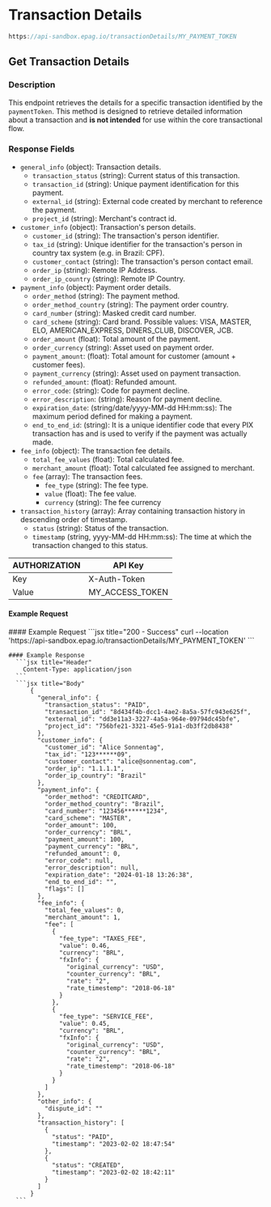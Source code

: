 
# Transaction Details

```jsx
https://api-sandbox.epag.io/transactionDetails/MY_PAYMENT_TOKEN
```

## Get Transaction Details

### Description

This endpoint retrieves the details for a specific transaction identified by the `paymentToken`.
This method is designed to retrieve detailed information about a transaction and **is not intended** for use within the core transactional flow.

### Response Fields

- `general_info` (object): Transaction details.
  - `transaction_status` (string): Current status of this transaction.
  - `transaction_id` (string): Unique payment identification for this payment.
  - `external_id` (string): External code created by merchant to reference the payment.
  - `project_id` (string): Merchant's contract id.
- `customer_info` (object): Transaction's person details.
  - `customer_id` (string): The transaction's person identifier.
  - `tax_id` (string): Unique identifier for the transaction's person in country tax system (e.g. in Brazil: CPF).
  - `customer_contact` (string): The transaction's person contact email.
  - `order_ip` (string): Remote IP Address.
  - `order_ip_country` (string): Remote IP Country.
- `payment_info` (object): Payment order details.
  - `order_method` (string): The payment method.
  - `order_method_country` (string): The payment order country.
  - `card_number` (string): Masked credit card number.
  - `card_scheme` (string): Card brand. Possible values: VISA, MASTER, ELO, AMERICAN_EXPRESS, DINERS_CLUB, DISCOVER, JCB.
  - `order_amount` (float): Total amount of the payment.
  - `order_currency` (string): Asset used on payment order.
  - `payment_amount`: (float): Total amount for customer (amount + customer fees).
  - `payment_currency` (string): Asset used on payment transaction.
  - `refunded_amount`: (float): Refunded amount.
  - `error_code`: (string): Code for payment decline.
  - `error_description`: (string): Reason for payment decline.
  - `expiration_date`: (string/date/yyyy-MM-dd HH:mm:ss): The maximum period defined for making a payment.
  - `end_to_end_id`: (string): It is a unique identifier code that every PIX transaction has and is used to verify if the payment was actually made.
- `fee_info` (object): The transaction fee details.
  - `total_fee_values` (float): Total calculated fee.
  - `merchant_amount` (float): Total calculated fee assigned to merchant.
  - `fee` (array): The transaction fees.
    - `fee_type` (string): The fee type.
    - `value` (float): The fee value.
    - `currency` (string): The fee currency
- `transaction_history` (array): Array containing transaction history in descending order of timestamp.
  - `status` (string): Status of the transaction.
  - `timestamp` (string, yyyy-MM-dd HH:mm:ss): The time at which the transaction changed to this status.

| AUTHORIZATION | API Key         | 
| ------------- | --------------- |
| Key           | X-Auth-Token    |
| Value         | MY_ACCESS_TOKEN |

#### Example Request

<Tabs>
  <TabItem value="success" label="200 - Success" default>
    #### Example Request
      ```jsx title="200 - Success"
          curl --location 'https://api-sandbox.epag.io/transactionDetails/MY_PAYMENT_TOKEN'
      ```
    
    #### Example Response
      ```jsx title="Header"
        Content-Type: application/json
      ``` 
      ```jsx title="Body"
          {
            "general_info": {
              "transaction_status": "PAID",
              "transaction_id": "8d434f4b-dcc1-4ae2-8a5a-57fc943e625f",
              "external_id": "dd3e11a3-3227-4a5a-964e-09794dc45bfe",
              "project_id": "756bfe21-3321-45e5-91a1-db3ff2db8438"
            },
            "customer_info": {
              "customer_id": "Alice Sonnentag",
              "tax_id": "123******09",
              "customer_contact": "alice@sonnentag.com",
              "order_ip": "1.1.1.1",
              "order_ip_country": "Brazil"
            },
            "payment_info": {
              "order_method": "CREDITCARD",
              "order_method_country": "Brazil",
              "card_number": "123456******1234",
              "card_scheme": "MASTER",
              "order_amount": 100,
              "order_currency": "BRL",
              "payment_amount": 100,
              "payment_currency": "BRL",
              "refunded_amount": 0,
              "error_code": null,
              "error_description": null,
              "expiration_date": "2024-01-18 13:26:38",
              "end_to_end_id": "",
              "flags": []
            },
            "fee_info": {
              "total_fee_values": 0,
              "merchant_amount": 1,
              "fee": [
                {
                  "fee_type": "TAXES_FEE",
                  "value": 0.46,
                  "currency": "BRL",
                  "fxInfo": {
                    "original_currency": "USD",
                    "counter_currency": "BRL",
                    "rate": "2",
                    "rate_timestemp": "2018-06-18"
                  }
                },
                {
                  "fee_type": "SERVICE_FEE",
                  "value": 0.45,
                  "currency": "BRL",
                  "fxInfo": {
                    "original_currency": "USD",
                    "counter_currency": "BRL",
                    "rate": "2",
                    "rate_timestemp": "2018-06-18"
                  }
                }
              ]
            },
            "other_info": {
              "dispute_id": ""
            },
            "transaction_history": [
              {
                "status": "PAID",
                "timestamp": "2023-02-02 18:47:54"
              },
              {
                "status": "CREATED",
                "timestamp": "2023-02-02 18:42:11"
              }
            ]
          }
      ```      
  </TabItem>
</Tabs>